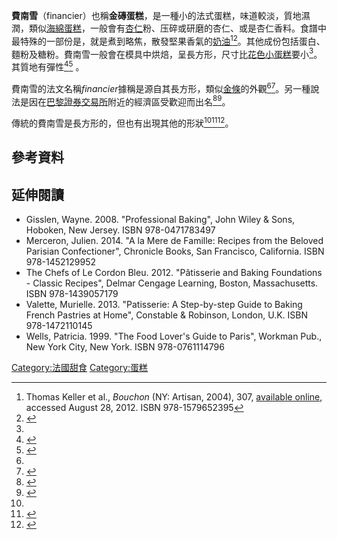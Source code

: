 {{noteTA
|G1=Food
|1=zh-hans:黄油;zh-hk:牛油;zh-tw:奶油;
}}
{{Expand|time=2018-08-23}}
{{Infobox prepared food
| name             = 
| image            =[[File:Two_rectangular_financiers.jpg|300px]]
| caption          = 
| alternate_name   = 
| country          = [[法國|法國]]
| region           = 
| creator          = 
| course           = 
| type             = [[蛋糕|蛋糕]]
| served           = 
| main_ingredient  = {{le|焦化奶油|Beurre noisette}}、[[杏仁|杏仁]]粉、压碎或研磨的杏仁、或是杏仁香料
| variations       = 
| calories         = 
| other            = 
}}
'''費南雪'''（financier）也稱'''金磚蛋糕'''，是一種小的法式蛋糕，味道較淡，質地濕潤，類似[[海綿蛋糕|海綿蛋糕]]，一般會有[[杏仁|杏仁]]粉、压碎或研磨的杏仁、或是杏仁香料。食譜中最特殊的一部份是{{le|焦化奶油|Beurre noisette}}，就是煮到略焦，散發堅果香氣的[[黄油|奶油]]<ref name=keller>Thomas Keller et al., ''Bouchon'' (NY: Artisan, 2004), 307, [http://books.google.com/books?id=5Jy7qL6WXcoC&pg=PA307& available online], accessed August 28, 2012. ISBN 978-1579652395</ref><ref name="Suas">{{cite book|last=Suas|first=Michel|title=Advanced Bread and Pastry|date=2008|publisher=Cengage Learning|isbn=978-1418011697|page=474|url=http://books.google.com/books?id=JM76vm5tH38C&pg=PT487&dq=financier+cake+mold&hl=en&sa=X&ei=4qaGU_mKDoPeoATH7IH4DA&ved=0CGUQ6AEwCA#v=onepage&q=financier%20cake%20mold&f=false|access-date=2016-02-10|archive-date=2020-11-03|archive-url=https://web.archive.org/web/20201103164049/https://books.google.com/books?id=JM76vm5tH38C&pg=PT487&dq=financier+cake+mold&hl=en&sa=X&ei=4qaGU_mKDoPeoATH7IH4DA&ved=0CGUQ6AEwCA#v=onepage&q=financier%20cake%20mold&f=false|dead-url=no}}</ref>。其他成份包括蛋白、麵粉及糖粉。費南雪一般會在模具中烘焙，呈長方形，尺寸比[[花色小蛋糕|花色小蛋糕]]要小<ref name=keller />。其質地有彈性<ref>{{cite book|last=Greenspan|first=Dorie|title=Around My French Table: More Than 300 Recipes from My Home to Yours|date=2010|publisher=Houghton Mifflin Harcourt|location=New York|isbn=978-0547504810|page=455|url=http://books.google.com/books?id=SbTVoBnAsNEC&pg=PA455&dq=financier+cake,+texture+springy&hl=en&sa=X&ei=1amGU6WvLYj2oAS9r4GwCg&ved=0CEAQ6AEwAQ#v=onepage&q=financier%20cake%2C%20texture%20springy&f=false|access-date=2016-02-10|archive-date=2014-07-08|archive-url=https://web.archive.org/web/20140708212006/http://books.google.com/books?id=SbTVoBnAsNEC&pg=PA455&dq=financier+cake,+texture+springy&hl=en&sa=X&ei=1amGU6WvLYj2oAS9r4GwCg&ved=0CEAQ6AEwAQ#v=onepage&q=financier%20cake%2C%20texture%20springy&f=false|dead-url=no}}</ref><ref name="Hesser">{{cite news|last=Hesser|first=Amanda|title=The Pastry Chef's Rich Little Secret|url=http://www.nytimes.com/1999/11/24/dining/the-pastry-chef-s-rich-little-secret.html|accessdate=29 May 2014|newspaper=The New York Times|date=November 24, 1999|archive-date=2020-10-31|archive-url=https://web.archive.org/web/20201031055927/https://www.nytimes.com/1999/11/24/dining/the-pastry-chef-s-rich-little-secret.html|dead-url=no}}</ref><!--with a crisp, eggshell-like exterior.<ref name="Hesser"/><ref name="Fabricant"/>-->。

費南雪的法文名稱''financier''據稱是源自其長方形，類似[[金條|金條]]的外觀<ref name="Suas"/><ref>{{cite book|last=Mina|first=Michael|title=Michael Mina: The Cookbook|date=2010|publisher=Hachette Digital, Inc|location=New York|isbn=978-0821257531|url=http://books.google.com/books?id=eEOeKQkyUQMC&pg=PT212&dq=financier+cake&hl=en&sa=X&ei=pZaGU8T_HpL6oASF8YCgAQ&ved=0CGAQ6AEwCA#v=onepage&q=gold&f=false|access-date=2016-02-10|archive-date=2017-03-27|archive-url=https://web.archive.org/web/20170327191630/https://books.google.com/books?id=eEOeKQkyUQMC&pg=PT212&dq=financier+cake&hl=en&sa=X&ei=pZaGU8T_HpL6oASF8YCgAQ&ved=0CGAQ6AEwCA#v=onepage&q=gold&f=false|dead-url=no}}</ref>。另一種說法是因在[[巴黎證券交易所|巴黎證券交易所]]附近的經濟區受歡迎而出名<ref>{{cite book|last=Leaf|first=Alexandra|title=Van Gogh's Table: At the Auberge Ravoux|date=2006|publisher=Artisan Books|location=New York|isbn=978-1579653156|page=209|url=http://books.google.com/books?id=MBxJtWUz-CoC&pg=PA209&dq=financier,+cake,+stock+exchange&hl=en&sa=X&ei=s5iGU-HcK4yGogSe7IGICg&ved=0CEYQ6AEwAg#v=onepage&q=financier%2C%20cake%2C%20stock%20exchange&f=false|access-date=2016-02-10|archive-date=2017-03-27|archive-url=https://web.archive.org/web/20170327180835/https://books.google.com/books?id=MBxJtWUz-CoC&pg=PA209&dq=financier,+cake,+stock+exchange&hl=en&sa=X&ei=s5iGU-HcK4yGogSe7IGICg&ved=0CEYQ6AEwAg#v=onepage&q=financier%2C%20cake%2C%20stock%20exchange&f=false|dead-url=no}}</ref><ref>{{cite book|last=Hochbaum|first=Susan|title=Pastry Paris: In Paris, Everything Looks Like Dessert|date=2011|publisher=New York Review of Books|location=New York|isbn=978-1892145949|page=118|url=http://books.google.com/books?id=8tFXHLOylA4C&pg=PA118&dq=financier+cake,+stock+exchange&hl=en&sa=X&ei=e6iGU-n5N8j8oAT19YKwCg&ved=0CFYQ6AEwBg#v=onepage&q=financier%20cake%2C%20stock%20exchange&f=false|access-date=2016-02-10|archive-date=2017-03-27|archive-url=https://web.archive.org/web/20170327173216/https://books.google.com/books?id=8tFXHLOylA4C&pg=PA118&dq=financier+cake,+stock+exchange&hl=en&sa=X&ei=e6iGU-n5N8j8oAT19YKwCg&ved=0CFYQ6AEwBg#v=onepage&q=financier%20cake%2C%20stock%20exchange&f=false|dead-url=no}}</ref>。

傳統的費南雪是長方形的，但也有出現其他的形狀<ref name="Hesser"/><ref>{{cite book|last=Willan|first=Anne|title=One Soufflé at a Time: A Memoir of Food and France|date=2013|publisher=Macmillan|location=New York|isbn=978-1466837027|page=170|url=http://books.google.com/books?id=vLznrdkSd_4C&pg=PA170&dq=financier+cake,+shape&hl=en&sa=X&ei=T6yGU7q7KZfeoASbmIKgAg&ved=0CG8Q6AEwCQ#v=onepage&q=financier%20cake%2C%20shape&f=false|access-date=2016-02-10|archive-date=2014-07-08|archive-url=https://web.archive.org/web/20140708213317/http://books.google.com/books?id=vLznrdkSd_4C&pg=PA170&dq=financier+cake,+shape&hl=en&sa=X&ei=T6yGU7q7KZfeoASbmIKgAg&ved=0CG8Q6AEwCQ#v=onepage&q=financier%20cake%2C%20shape&f=false|dead-url=no}}</ref><ref name="Fabricant">{{cite book|last=Fabricant|first=Florence|title=The New York Times Dessert Cookbook|date=Oct 3, 2006|publisher=Macmillan|location=New York|isbn=978-0312340605|page=165|url=https://www.google.com/search?tbm=bks&hl=en&q=financier+cake%2C+egg+shell}}</ref>。

==參考資料==
{{Commons category|Financier (cake)}}
{{Reflist}}

==延伸閱讀==
*Gisslen, Wayne. 2008. "Professional Baking", John Wiley & Sons, Hoboken, New Jersey. ISBN 978-0471783497
*Merceron, Julien. 2014. "A la Mere de Famille: Recipes from the Beloved Parisian Confectioner", Chronicle Books, San Francisco, California. ISBN 978-1452129952
*The Chefs of Le Cordon Bleu. 2012. "Pâtisserie and Baking Foundations - Classic Recipes", Delmar Cengage Learning, Boston, Massachusetts. ISBN 978-1439057179
*Valette, Murielle. 2013. "Patisserie: A Step-by-step Guide to Baking French Pastries at Home", Constable & Robinson, London, U.K. ISBN 978-1472110145
*Wells, Patricia. 1999. "The Food Lover's Guide to Paris", Workman Pub., New York City, New York. ISBN 978-0761114796
{{蛋糕}}

{{DEFAULTSORT:Financier (Pastry)}}
[[Category:法國甜食|Category:法國甜食]]
[[Category:蛋糕|Category:蛋糕]]
<!--[[Category:Almond_dishes|Category:Almond dishes]]-->